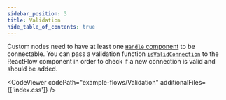 ```yaml
---
sidebar_position: 3
title: Validation
hide_table_of_contents: true
---
```



Custom nodes need to have at least one [`Handle` component](/docs/api/nodes/handle/) to be connectable. You can pass a validation function [`isValidConnection`](/docs/api/react-flow-props/#isvalidconnection-1) to the ReactFlow component in order to check if a new connection is valid and should be added.

<CodeViewer codePath="example-flows/Validation" additionalFiles={['index.css']} />
